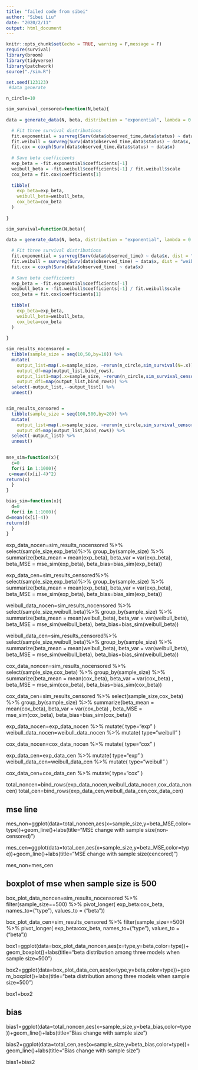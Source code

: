 ```yaml
---
title: "failed code from sibei"
author: "Sibei Liu"
date: "2020/2/11"
output: html_document
---
```


```r
knitr::opts_chunk$set(echo = TRUE, warning = F,message = F)
require(survival)
library(broom)
library(tidyverse)
library(patchwork)
source("./sim.R")
```

```r
set.seed(123123)
 #data generate

n_circle=10

sim_survival_censored=function(N,beta){
  
data = generate_data(N, beta, distribution = "exponential", lambda = 0.1, gamma = 4, alpha = 4)

  # Fit three survival distributions
  fit.exponential = survreg(Surv(data$observed_time,data$status) ~ data$x, dist = "exponential") 
  fit.weibull = survreg(Surv(data$observed_time,data$status) ~ data$x, dist = "weibull")
  fit.cox = coxph(Surv(data$observed_time,data$status) ~ data$x) 
  
  # Save beta coefficients 
  exp_beta = -fit.exponential$coefficients[-1]
  weibull_beta = -fit.weibull$coefficients[-1] / fit.weibull$scale
  cox_beta = fit.cox$coefficients[1]
  
  tibble(
    exp_beta=exp_beta,
    weibull_beta=weibull_beta,
    cox_beta=cox_beta
  )
 
}
```


```r
sim_survival=function(N,beta){
  
data = generate_data(N, beta, distribution = "exponential", lambda = 0.1, gamma = 4, alpha = 4)

  # Fit three survival distributions
  fit.exponential = survreg(Surv(data$observed_time) ~ data$x, dist = "exponential") 
  fit.weibull = survreg(Surv(data$observed_time) ~ data$x, dist = "weibull")
  fit.cox = coxph(Surv(data$observed_time) ~ data$x) 
  
  # Save beta coefficients 
  exp_beta = -fit.exponential$coefficients[-1]
  weibull_beta = -fit.weibull$coefficients[-1] / fit.weibull$scale
  cox_beta = fit.cox$coefficients[1]
  
  tibble(
    exp_beta=exp_beta,
    weibull_beta=weibull_beta,
    cox_beta=cox_beta
  )
 
}
```

```r
sim_results_nocensored = 
  tibble(sample_size = seq(10,50,by=10)) %>% 
  mutate(
    output_list=map(.x=sample_size, ~rerun(n_circle,sim_survival(N=.x))),
    output_df=map(output_list,bind_rows),
    output_list1=map(.x=sample_size, ~rerun(n_circle,sim_survival_censored(N=.x))),
    output_df1=map(output_list,bind_rows)) %>% 
  select(-output_list,--output_list1) %>% 
  unnest()


sim_results_censored = 
  tibble(sample_size = seq(100,500,by=20)) %>% 
  mutate(
    output_list=map(.x=sample_size, ~rerun(n_circle,sim_survival_censored(N=.x))),
    output_df=map(output_list,bind_rows)) %>% 
  select(-output_list) %>% 
  unnest()
   
```

```r
mse_sim=function(x){
  c=0
  for(i in 1:1000){
 c=mean((x[i]-4)^2)
return(c)
  }
}

bias_sim=function(x){
  d=0
  for(i in 1:1000){
d=mean((x[i]-4))
return(d)
  }
}
```


exp_data_nocen=sim_results_nocensored %>% 
  select(sample_size,exp_beta)%>% 
  group_by(sample_size) %>% 
  summarize(beta_mean = mean(exp_beta),
            beta_var = var(exp_beta),
             beta_MSE = mse_sim(exp_beta),
            beta_bias=bias_sim(exp_beta))

exp_data_cen=sim_results_censored%>% 
  select(sample_size,exp_beta)%>% 
  group_by(sample_size) %>% 
  summarize(beta_mean = mean(exp_beta),
            beta_var = var(exp_beta),
             beta_MSE = mse_sim(exp_beta),
            beta_bias=bias_sim(exp_beta))


weibull_data_nocen=sim_results_nocensored %>% 
  select(sample_size,weibull_beta)%>% 
  group_by(sample_size) %>% 
  summarize(beta_mean = mean(weibull_beta),
            beta_var = var(weibull_beta),
             beta_MSE = mse_sim(weibull_beta),
            beta_bias=bias_sim(weibull_beta))

weibull_data_cen=sim_results_censored%>% 
  select(sample_size,weibull_beta)%>% 
  group_by(sample_size) %>% 
  summarize(beta_mean = mean(weibull_beta),
            beta_var = var(weibull_beta),
             beta_MSE = mse_sim(weibull_beta),
            beta_bias=bias_sim(weibull_beta))


cox_data_noncen=sim_results_nocensored %>% 
  select(sample_size,cox_beta) %>% 
  group_by(sample_size) %>% 
  summarize(beta_mean = mean(cox_beta),
            beta_var = var(cox_beta) ,
            beta_MSE = mse_sim(cox_beta),
            beta_bias=bias_sim(cox_beta))

cox_data_cen=sim_results_censored %>% 
  select(sample_size,cox_beta) %>% 
  group_by(sample_size) %>% 
  summarize(beta_mean = mean(cox_beta),
            beta_var = var(cox_beta) ,
            beta_MSE = mse_sim(cox_beta),
            beta_bias=bias_sim(cox_beta))

exp_data_nocen=exp_data_nocen %>% 
  mutate(
    type="exp"
  )
weibull_data_nocen=weibull_data_nocen %>% 
  mutate(
    type="weibull"
  )

cox_data_nocen=cox_data_nocen %>% 
  mutate(
    type="cox"
  )

exp_data_cen=exp_data_cen %>% 
  mutate(
    type="exp"
  )
weibull_data_cen=weibull_data_cen %>% 
  mutate(
    type="weibull"
  )

cox_data_cen=cox_data_cen %>% 
  mutate(
    type="cox"
  )


total_noncen=bind_rows(exp_data_nocen,weibull_data_nocen,cox_data_noncen)
total_cen=bind_rows(exp_data_cen,weibull_data_cen,cox_data_cen)

## mse line
mes_non=ggplot(data=total_noncen,aes(x=sample_size,y=beta_MSE,color=type))+geom_line()+labs(title="MSE change with sample size(non-censored)")

mes_cen=ggplot(data=total_cen,aes(x=sample_size,y=beta_MSE,color=type))+geom_line()+labs(title="MSE change with sample size(cencored)")

mes_non+mes_cen

## boxplot of mse when sample size is 500

box_plot_data_noncen=sim_results_nocensored %>% filter(sample_size==500) %>% 
   pivot_longer(
    exp_beta:cox_beta,
    names_to=("type"),
    values_to = ("beta"))

box_plot_data_cen=sim_results_censored %>% filter(sample_size==500) %>% 
   pivot_longer(
    exp_beta:cox_beta,
    names_to=("type"),
    values_to = ("beta"))


box1=ggplot(data=box_plot_data_noncen,aes(x=type,y=beta,color=type))+geom_boxplot()+labs(title="beta distribution among three models when sample size=500")

box2=ggplot(data=box_plot_data_cen,aes(x=type,y=beta,color=type))+geom_boxplot()+labs(title="beta distribution among three models when sample size=500")

box1+box2

## bias
bias1=ggplot(data=total_noncen,aes(x=sample_size,y=beta_bias,color=type))+geom_line()+labs(title="Bias change with sample size")

bias2=ggplot(data=total_cen,aes(x=sample_size,y=beta_bias,color=type))+geom_line()+labs(title="Bias change with sample size")

bias1+bias2

